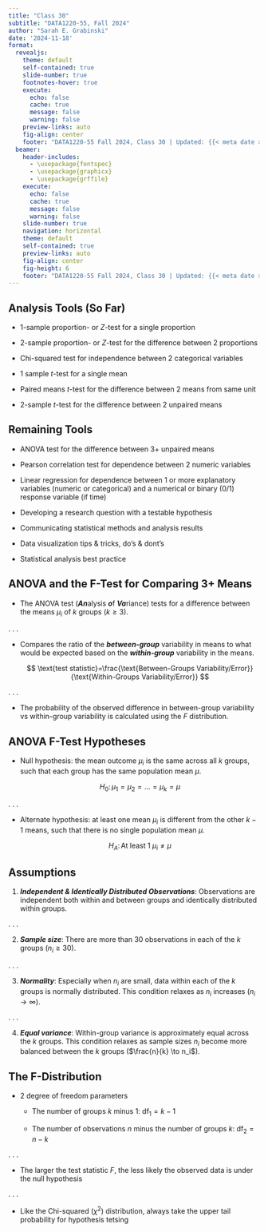 ```yaml
---
title: "Class 30"
subtitle: "DATA1220-55, Fall 2024"
author: "Sarah E. Grabinski"
date: '2024-11-18'
format:
  revealjs: 
    theme: default
    self-contained: true
    slide-number: true
    footnotes-hover: true
    execute:
      echo: false
      cache: true
      message: false
      warning: false
    preview-links: auto
    fig-align: center
    footer: "DATA1220-55 Fall 2024, Class 30 | Updated: {{< meta date >}} |  [Canvas](https://canvas.jcu.edu/courses/36290) | [Campuswire](https://campuswire.com/c/G6427C531/feed)"
  beamer:
    header-includes: 
      - \usepackage{fontspec}
      - \usepackage{graphicx}
      - \usepackage{grffile}
    execute:
      echo: false
      cache: true
      message: false
      warning: false
    slide-number: true
    navigation: horizontal
    theme: default
    self-contained: true
    preview-links: auto
    fig-align: center
    fig-height: 6
    footer: "DATA1220-55 Fall 2024, Class 30 | Updated: {{< meta date >}} |  [Canvas](https://canvas.jcu.edu/courses/36290) | [Campuswire](https://campuswire.com/c/G6427C531/feed)"
---
```


## Analysis Tools (So Far) {.smaller}

-   1-sample proportion- or $Z$-test for a single proportion

-   2-sample proportion- or $Z$-test for the difference between 2 proportions

-   Chi-squared test for independence between 2 categorical variables

-   1 sample $t$-test for a single mean

-   Paired means $t$-test for the difference between 2 means from same unit

-   2-sample $t$-test for the difference between 2 unpaired means

## Remaining Tools {.smaller}

-   ANOVA test for the difference between 3+ unpaired means

-   Pearson correlation test for dependence between 2 numeric variables

-   Linear regression for dependence between 1 or more explanatory variables (numeric or categorical) and a numerical or binary (0/1) response variable (if time)

-   Developing a research question with a testable hypothesis

-   Communicating statistical methods and analysis results

-   Data visualization tips & tricks, do's & dont's

-   Statistical analysis best practice

## ANOVA and the F-Test for Comparing 3+ Means {.smaller}

-   The ANOVA test (***An***alysis ***o***f ***Va***riance) tests for a difference between the means $\mu_i$ of $k$ groups ($k \ge 3$).

. . .

-   Compares the ratio of the ***between-group*** variability in means to what would be expected based on the ***within-group*** variability in the means.

    $$
      \text{test statistic}=\frac{\text{Between-Groups Variability/Error}}{\text{Within-Groups Variability/Error}}
    $$
    
. . .

-   The probability of the observed difference in between-group variability vs within-group variability is calculated using the $F$ distribution.

## ANOVA F-Test Hypotheses

-   Null hypothesis: the mean outcome $\mu_i$ is the same across all $k$ groups, such that each group has the same population mean $\mu$.

    $$
      H_0 \colon \mu_1=\mu_2=...=\mu_k=\mu
    $$
    
. . .

-   Alternate hypothesis: at least one mean $\mu_i$ is different from the other $k-1$ means, such that there is no single population mean $\mu$.

    $$
      H_A \colon \text{At least 1 } \mu_i \ne \mu
    $$

## Assumptions {.smaller}

1.    ***Independent & Identically Distributed Observations***: Observations are independent both within and between groups and identically distributed within groups.

. . .

2.    ***Sample size***: There are more than 30 observations in each of the $k$ groups ($n_i \ge 30$).

. . .

3.    ***Normality***: Especially when $n_i$ are small, data within each of the $k$ groups is normally distributed. This condition relaxes as $n_i$ increases ($n_i \to \infty$).

. . .

4.    ***Equal variance***: Within-group variance is approximately equal across the $k$ groups. This condition relaxes as sample sizes $n_i$ become more balanced between the $k$ groups ($\frac{n}{k} \to n_i$).

## The F-Distribution

-   2 degree of freedom parameters

    -   The number of groups $k$ minus 1: $\text{df}_1=k-1$
    
    -   The number of observations $n$ minus the number of groups $k$: $\text{df}_2=n-k$
    
. . .
    
-   The larger the test statistic $F$, the less likely the observed data is under the null hypothesis

. . .

-   Like the Chi-squared ($\chi^2$) distribution, always take the upper tail probability for hypothesis tetsing